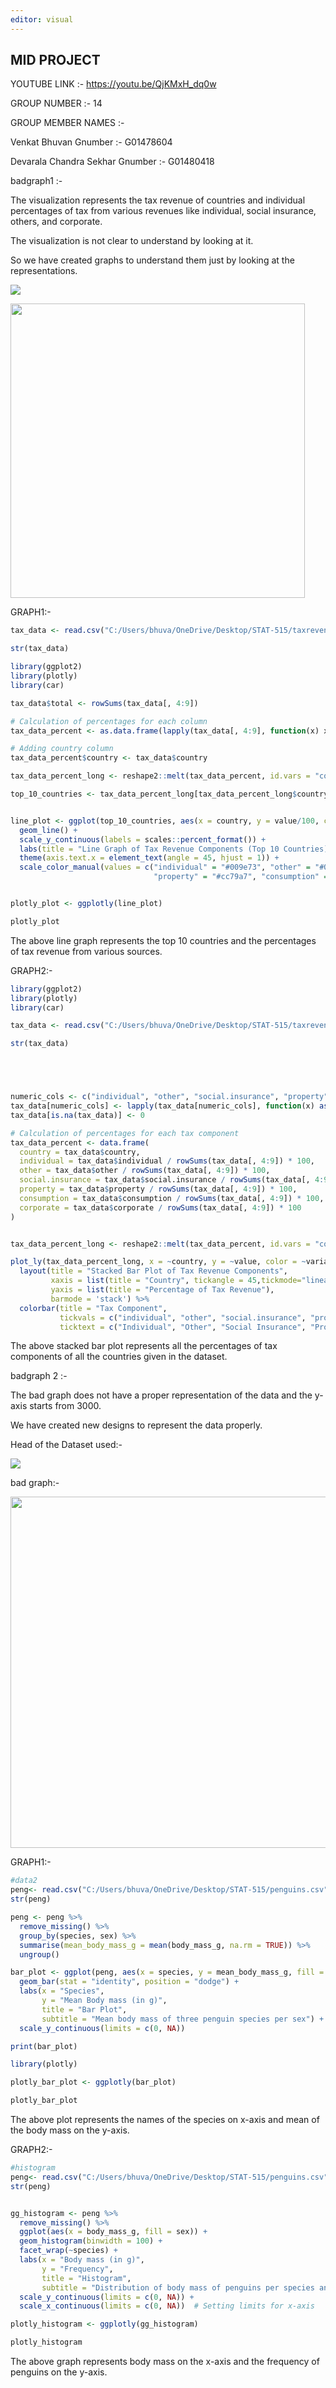 ```yaml
---
editor: visual
---
```


## MID PROJECT

YOUTUBE LINK :- <https://youtu.be/QjKMxH_dq0w>

GROUP NUMBER :- 14

GROUP MEMBER NAMES :-

Venkat Bhuvan Gnumber :- G01478604

Devarala Chandra Sekhar Gnumber :- G01480418

badgraph1 :-

The visualization represents the tax revenue of countries and individual percentages of tax from various revenues like individual, social insurance, others, and corporate.

The visualization is not clear to understand by looking at it.

So we have created graphs to understand them just by looking at the representations.

![](images/Screenshot%202024-03-11%20135906.png)

![](images/Screenshot%202024-03-10%20205230-01.png){width="471"}

GRAPH1:-

```r
tax_data <- read.csv("C:/Users/bhuva/OneDrive/Desktop/STAT-515/taxrevenue.csv")

str(tax_data)


```

```r
library(ggplot2)
library(plotly)
library(car)

tax_data$total <- rowSums(tax_data[, 4:9])

# Calculation of percentages for each column
tax_data_percent <- as.data.frame(lapply(tax_data[, 4:9], function(x) x / tax_data$total * 100))

# Adding country column
tax_data_percent$country <- tax_data$country

tax_data_percent_long <- reshape2::melt(tax_data_percent, id.vars = "country")

top_10_countries <- tax_data_percent_long[tax_data_percent_long$country %in% head(unique(tax_data_percent_long$country), 10), ]


line_plot <- ggplot(top_10_countries, aes(x = country, y = value/100, color = variable, group = variable)) +
  geom_line() +
  scale_y_continuous(labels = scales::percent_format()) +
  labs(title = "Line Graph of Tax Revenue Components (Top 10 Countries)", x = "Country", y = "Percentage of Tax Revenue") +
  theme(axis.text.x = element_text(angle = 45, hjust = 1)) +
  scale_color_manual(values = c("individual" = "#009e73", "other" = "#0072b2", "social.insurance" = "#e15759", 
                                "property" = "#cc79a7", "consumption" = "#bab0ac", "corporate" = "#edc948"))


plotly_plot <- ggplotly(line_plot)

plotly_plot

```

The above line graph represents the top 10 countries and the percentages of tax revenue from various sources.

GRAPH2:-

```r
library(ggplot2)
library(plotly)
library(car)

tax_data <- read.csv("C:/Users/bhuva/OneDrive/Desktop/STAT-515/taxrevenue.csv")

str(tax_data)





numeric_cols <- c("individual", "other", "social.insurance", "property", "consumption", "corporate")
tax_data[numeric_cols] <- lapply(tax_data[numeric_cols], function(x) as.numeric(as.character(x)))
tax_data[is.na(tax_data)] <- 0  

# Calculation of percentages for each tax component
tax_data_percent <- data.frame(
  country = tax_data$country,
  individual = tax_data$individual / rowSums(tax_data[, 4:9]) * 100,
  other = tax_data$other / rowSums(tax_data[, 4:9]) * 100,
  social.insurance = tax_data$social.insurance / rowSums(tax_data[, 4:9]) * 100,
  property = tax_data$property / rowSums(tax_data[, 4:9]) * 100,
  consumption = tax_data$consumption / rowSums(tax_data[, 4:9]) * 100,
  corporate = tax_data$corporate / rowSums(tax_data[, 4:9]) * 100
)


tax_data_percent_long <- reshape2::melt(tax_data_percent, id.vars = "country")

plot_ly(tax_data_percent_long, x = ~country, y = ~value, color = ~variable, type = 'bar') %>%
  layout(title = "Stacked Bar Plot of Tax Revenue Components",
         xaxis = list(title = "Country", tickangle = 45,tickmode="linear"),  
         yaxis = list(title = "Percentage of Tax Revenue"),
         barmode = 'stack') %>%
  colorbar(title = "Tax Component",
           tickvals = c("individual", "other", "social.insurance", "property", "consumption", "corporate"),
           ticktext = c("Individual", "Other", "Social Insurance", "Property", "Consumption", "Corporate"))


```

The above stacked bar plot represents all the percentages of tax components of all the countries given in the dataset.

badgraph 2 :-

The bad graph does not have a proper representation of the data and the y-axis starts from 3000.

We have created new designs to represent the data properly.

Head of the Dataset used:-

![](images/pppp.png)

bad graph:-

![](images/peng.png){width="562"}

GRAPH1:-

```r
#data2
peng<- read.csv("C:/Users/bhuva/OneDrive/Desktop/STAT-515/penguins.csv")
str(peng)

peng <- peng %>%
  remove_missing() %>%
  group_by(species, sex) %>%
  summarise(mean_body_mass_g = mean(body_mass_g, na.rm = TRUE)) %>%
  ungroup()

bar_plot <- ggplot(peng, aes(x = species, y = mean_body_mass_g, fill = sex)) +
  geom_bar(stat = "identity", position = "dodge") +
  labs(x = "Species", 
       y = "Mean Body mass (in g)",
       title = "Bar Plot", 
       subtitle = "Mean body mass of three penguin species per sex") +
  scale_y_continuous(limits = c(0, NA))

print(bar_plot)

library(plotly)

plotly_bar_plot <- ggplotly(bar_plot)

plotly_bar_plot

```

The above plot represents the names of the species on x-axis and mean of the body mass on the y-axis.

GRAPH2:-

```r
#histogram
peng<- read.csv("C:/Users/bhuva/OneDrive/Desktop/STAT-515/penguins.csv")
str(peng)


gg_histogram <- peng %>%
  remove_missing() %>%
  ggplot(aes(x = body_mass_g, fill = sex)) +
  geom_histogram(binwidth = 100) +
  facet_wrap(~species) +
  labs(x = "Body mass (in g)", 
       y = "Frequency",
       title = "Histogram", 
       subtitle = "Distribution of body mass of penguins per species and sex") +
  scale_y_continuous(limits = c(0, NA)) +
  scale_x_continuous(limits = c(0, NA))  # Setting limits for x-axis

plotly_histogram <- ggplotly(gg_histogram)

plotly_histogram
```

The above graph represents body mass on the x-axis and the frequency of penguins on the y-axis.
